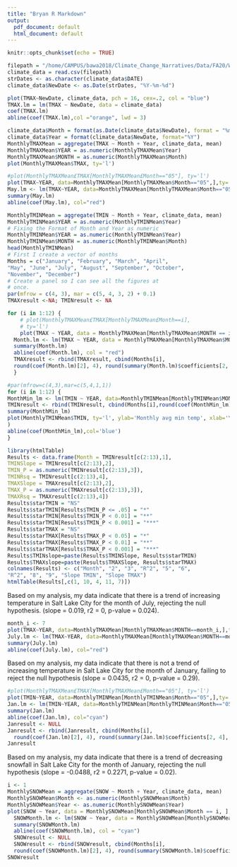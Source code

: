 ```yaml
---
title: "Bryan R Markdown"
output:
  pdf_document: default
  html_document: default
---
```


```r
knitr::opts_chunk$set(echo = TRUE)
```

```r
filepath = "/home/CAMPUS/bawa2018/Climate_Change_Narratives/Data/FA20/Williams_SaltLakeCityUT_data.csv"
climate_data = read.csv(filepath)
strDates <- as.character(climate_data$DATE)
climate_data$NewDate <- as.Date(strDates, "%Y-%m-%d")
```


```r
plot(TMAX~NewDate, climate_data, pch = 16, cex=.2, col = "blue")
TMAX.lm = lm(TMAX ~ NewDate, data = climate_data) 
coef(TMAX.lm)
abline(coef(TMAX.lm),col ="orange", lwd = 3)
```

```r
climate_data$Month = format(as.Date(climate_data$NewDate), format = "%m")
climate_data$Year = format(climate_data$NewDate, format="%Y")
MonthlyTMAXMean = aggregate(TMAX ~ Month + Year, climate_data, mean)
MonthlyTMAXMean$YEAR = as.numeric(MonthlyTMAXMean$Year)
MonthlyTMAXMean$MONTH = as.numeric(MonthlyTMAXMean$Month)
plot(MonthlyTMAXMean$TMAX, ty='l')
```

```r
#plot(MonthlyTMAXMean£TMAX[MonthlyTMAXMean£Month=="05"], ty='l')
plot(TMAX~YEAR, data=MonthlyTMAXMean[MonthlyTMAXMean$Month=="05",],ty='l', xlim=c(1950, 2020))
May.lm <- lm(TMAX~YEAR, data=MonthlyTMAXMean[MonthlyTMAXMean$Month=="05",])
summary(May.lm)
abline(coef(May.lm), col="red")

```



```r
MonthlyTMINMean = aggregate(TMIN ~ Month + Year, climate_data, mean)
MonthlyTMINMean$YEAR = as.numeric(MonthlyTMINMean$Year)
# Fixing the Format of Month and Year as numeric
MonthlyTMINMean$YEAR = as.numeric(MonthlyTMINMean$Year)
MonthlyTMINMean$MONTH = as.numeric(MonthlyTMINMean$Month)
head(MonthlyTMINMean)
# First I create a vector of months
Months = c("January", "February", "March", "April",
"May", "June", "July", "August", "September", "October",
"November", "December")
# Create a panel so I can see all the figures at
# once.
par(mfrow = c(4, 3), mar = c(5, 4, 3, 2) + 0.1)
TMAXresult <-NA; TMINresult <- NA
```

```r
for (i in 1:12) {
    # plot(MonthlyTMAXMean£TMAX[MonthlyTMAXMean£Month==i],
    # ty='l')
    plot(TMAX ~ YEAR, data = MonthlyTMAXMean[MonthlyTMAXMean$MONTH == i, ], ty = "l", las = 1, xlim = c(1940, 2020), main = Months[i])
  Month.lm <- lm(TMAX ~ YEAR, data = MonthlyTMAXMean[MonthlyTMAXMean$MONTH == i, ])
  summary(Month.lm)
  abline(coef(Month.lm), col = "red")
  TMAXresult <- rbind(TMAXresult, cbind(Months[i],
  round(coef(Month.lm)[2], 4), round(summary(Month.lm)$coefficients[2, 4], 4), round(summary(Month.lm)$r.squared,3)))
  }
```

```r
#par(mfrow=c(4,3),mar=c(5,4,1,1))
for (i in 1:12) {
MonthMin_lm <- lm(TMIN ~ YEAR, data=MonthlyTMINMean[MonthlyTMINMean$MONTH == i, ])
TMINresult <- rbind(TMINresult, cbind(Months[i],round(coef(MonthMin_lm)[2], 4), round(summary(MonthMin_lm)$coefficients[2,4], 4), round(summary(MonthMin_lm)$r.squared, 3)))
summary(MonthMin_lm)
plot(MonthlyTMINMean$TMIN, ty='l', ylab='Monthly avg min temp', xlab='Years',main=Months[i]
)
abline(coef(MonthMin_lm),col='blue')
}
```
```r
library(htmlTable)
Results <- data.frame(Month = TMINresult[c(2:13),1],
TMINSlope = TMINresult[c(2:13),2],
TMIN_P = as.numeric(TMINresult[c(2:13),3]),
TMINRsq = TMINresult[c(2:13),4],
TMAXSlope = TMAXresult[c(2:13),2],
TMAX_P = as.numeric(TMAXresult[c(2:13),3]),
TMAXRsq = TMAXresult[c(2:13),4])
Results$starTMIN = "NS"
Results$starTMIN[Results$TMIN_P <= .05] = "*"
Results$starTMIN[Results$TMIN_P < 0.01] = "**"
Results$starTMIN[Results$TMIN_P < 0.001] = "***"
Results$starTMAX = "NS"
Results$starTMAX[Results$TMAX_P < 0.05] = "*"
Results$starTMAX[Results$TMAX_P < 0.01] = "**"
Results$starTMAX[Results$TMAX_P < 0.001] = "***"
Results$TMINslope=paste(Results$TMINSlope, Results$starTMIN)
Results$TMAXslope=paste(Results$TMAXSlope, Results$starTMAX)
colnames(Results) <- c("Month", "2", "3", "R^2", "5", "6",
"R^2", "8", "9", "Slope TMIN", "Slope TMAX")
htmlTable(Results[,c(1, 10, 4, 11, 7)])
```
Based on my analysis, my data indicate that there is  a trend of increasing temperature in Salt Lake City for the month of July, rejecting the null hypothesis. (slope = 0.019, r2 = 0, p-value = 0.024).
```r
month_i <- 7
plot(TMAX~YEAR, data=MonthlyTMAXMean[MonthlyTMAXMean$MONTH==month_i,],ty='l', xlim=c(1950, 2020), ylab="Maximum Average July Temperature")
July.lm <- lm(TMAX~YEAR, data=MonthlyTMAXMean[MonthlyTMAXMean$MONTH==month_i,])
summary(July.lm)
abline(coef(July.lm), col="red")
```
Based on my analysis, my data indicate that there is not a trend of increasing temperature in Salt Lake City for the month of January, failing to reject the null hypothesis (slope = 0.0435, r2 = 0, p-value = 0.29).
```r
#plot(MonthlyTMAXMean£TMAX[MonthlyTMAXMean£Month=="05"], ty='l')
plot(TMIN~YEAR, data=MonthlyTMINMean[MonthlyTMINMean$Month=="05",],ty='l', xlim=c(1950, 2020), ylab="Minimum Average January Temperature")
Jan.lm <- lm(TMIN~YEAR, data=MonthlyTMINMean[MonthlyTMINMean$Month=="05",])
summary(Jan.lm)
abline(coef(Jan.lm), col="cyan")
Janresult <- NULL
Janresult <- rbind(Janresult, cbind(Months[i],
  round(coef(Jan.lm)[2], 4), round(summary(Jan.lm)$coefficients[2, 4], 4), round(summary(Jan.lm)$r.squared,3)))
Janresult
```
Based on my analysis, my data indicate that there is a trend of decreasing snowfall in Salt Lake City for the month of January, rejecting the null hypothesis (slope = -0.0488, r2 = 0.2271, p-value = 0.02).
```r
i <- 1
MonthlySNOWMean = aggregate(SNOW ~ Month + Year, climate_data, mean)
MonthlySNOWMean$Month <- as.numeric(MonthlySNOWMean$Month)
MonthlySNOWMean$Year <- as.numeric(MonthlySNOWMean$Year)
plot(SNOW ~ Year, data = MonthlySNOWMean[MonthlySNOWMean$Month == i, ], ty = "l", las = 1, xlim = c(1940, 2020), main = Months[i], ylab="Average January Snowfall")
  SNOWMonth.lm <- lm(SNOW ~ Year, data = MonthlySNOWMean[MonthlySNOWMean$Month == i, ])
  summary(SNOWMonth.lm)
  abline(coef(SNOWMonth.lm), col = "cyan")
  SNOWresult <- NULL
  SNOWresult <- rbind(SNOWresult, cbind(Months[i],
  round(coef(SNOWMonth.lm)[2], 4), round(summary(SNOWMonth.lm)$coefficients[2, 4], 4), round(summary(SNOWMonth.lm)$r.squared,3)))
SNOWresult
```
